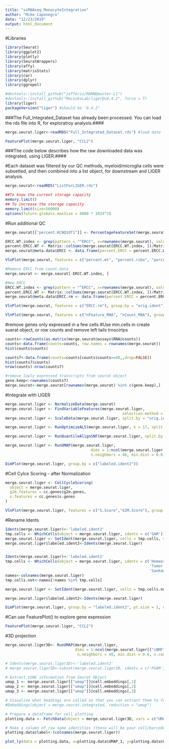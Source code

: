 ---
title: "scRNAseq_MonocyteIntegration"
author: "Mike Caponegro"
date: "12/23/2019"
output: html_document
---

#Libraries
```{r message=FALSE, warning=FALSE}
library(Seurat)
library(ggplot2)
library(plotly)
library(SeuratWrappers)
library(affy)
library(matrixStats)
library(car)
library(dplyr)
library(ggrepel)
```

```{r LIGER 0.4.2}
#devtools::install_github("jefferis/RANN@master-L1")
#devtools::install_github("MacoskoLab/liger@v0.4.2", force = T)
library(liger)
packageVersion("liger") #should be '0.4.2"
```

###The Full_Integrated_Dataset has already been processed. You can load the rds file into R, for exploratroy analysis.####

```{r}
merge.seurat.liger<-readRDS("Full_Integrated_Dataset.rds") #load data

FeaturePlot(merge.seurat.liger, "CCL2")
```


###The code below describes how the raw downloaded data was integrated, using LIGER.#### 

#Each dataset was filtered by our QC methods, myeloid/microglia cells were subsetted, and then combined into a list object, for downstream and LIGER analysis. 

```{r}
merge.seurat<-readRDS("ListForLIGER.rds")
```

```{r}
##To know the current storage capacity
memory.limit()
## To increase the storage capacity
memory.limit(size=56000)
options(future.globals.maxSize = 4000 * 1024^2)
```

#Run additional QC
```{r}
merge.seurat[["percent.KCNQ1OT1"]] <- PercentageFeatureSet(merge.seurat, pattern = "KCNQ1OT1")

ERCC.WT.index <- grep(pattern = "^ERCC", x=rownames(merge.seurat), value = FALSE) 
percent.ERCC.WT <- Matrix::colSums(merge.seurat[ERCC.WT.index, ])/Matrix::colSums(merge.seurat)
merge.seurat@meta.data$ERCC <- data.frame(percent.ERCC = percent.ERCC.WT)

VlnPlot(merge.seurat, features = c("percent.mt", "percent.ribo", "percent.KCNQ1OT1", "ERCC"), group.by = "orig.ident")

#Remove ERCC from count.data
merge.seurat <- merge.seurat[-ERCC.WT.index, ]

#New ERCC
ERCC.WT.index <- grep(pattern = "^ERCC", x=rownames(merge.seurat), value = FALSE) 
percent.ERCC.WT <- Matrix::colSums(merge.seurat[ERCC.WT.index, ])/Matrix::colSums(merge.seurat)
merge.seurat@meta.data$ERCC.rm <- data.frame(percent.ERCC = percent.ERCC.WT)

VlnPlot(merge.seurat, features = c("ERCC.rm"), group.by = "orig.ident")

VlnPlot(merge.seurat, features = c("nFeature_RNA", "nCount_RNA"), group.by = "orig.ident")

```

#remove genes only expressed in a few cells
#Use min.cells in create suerat object, or row counts and remove left tails trnscirtps
```{r}
counts<-rowCounts(as.matrix(merge.seurat@assays$RNA@counts))
counts<-data.frame(counts=counts, row.names = rownames(merge.seurat))
hist(counts$counts)

counts7<-data.frame(counts=counts[counts$counts>=40,,drop=FALSE]) 
hist(counts7$counts)
nrow(counts)-nrow(counts7)

#remove lowly expressed transcripts from seurat object
gene.keep<-rownames(counts7)
merge.seurat<-merge.seurat[rownames(merge.seurat) %in% c(gene.keep),]

```

#Integrate with LIGER
```{r}
merge.seurat.liger <- NormalizeData(merge.seurat)
merge.seurat.liger <- FindVariableFeatures(merge.seurat.liger, 
                                                    selection.method = "vst", nfeatures = 4000)
merge.seurat.liger <- ScaleData(merge.seurat.liger, split.by = "orig.ident", do.center = FALSE)

merge.seurat.liger <- RunOptimizeALS(merge.seurat.liger, k = 17, split.by = "orig.ident")

merge.seurat.liger <- RunQuantileAlignSNF(merge.seurat.liger, split.by = "orig.ident")

merge.seurat.liger <- RunUMAP(merge.seurat.liger, 
                                      dims = 1:ncol(merge.seurat.liger[["iNMF"]]), reduction = "iNMF",
                                      n.neighbors = 40, min.dist = 0.6)

DimPlot(merge.seurat.liger, group.by = c("labeled.ident2")) 
```


#Cell Cylce Scoring - after Normalization 
```{r}
merge.seurat.liger <- CellCycleScoring(
  object = merge.seurat.liger,
  g2m.features = cc.genes$g2m.genes,
  s.features = cc.genes$s.genes
)

VlnPlot(merge.seurat.liger, features = c("S.Score","G2M.Score"), group.by = "labeled.ident2")
```

#Rename Idents
```{r}

Idents(merge.seurat.liger)<-'labeled.ident2'
tmp.cells <- WhichCells(object = merge.seurat.liger, idents = c('GAM'))
merge.seurat.liger <- SetIdent(merge.seurat.liger, cells = tmp.cells, value = "Tumor Core GAM")
merge.seurat.liger$labeled.ident2<-Idents(merge.seurat.liger)


Idents(merge.seurat.liger)<-'labeled.ident2'
tmp.cells <- WhichCells(object = merge.seurat.liger, idents = c('Homeostatic Microglia', 'Repopulating Microglia',
                                                                'Tumor Core GAM', 'PGAM',
                                                                'Sankowski.GBM', 'Sankowski.Healthy'))
names<-colnames(merge.seurat.liger)
tmp.cells.not<-names[!names %in% tmp.cells]

merge.seurat.liger <- SetIdent(merge.seurat.liger, cells = tmp.cells.not, value = "GAM - Other")

merge.seurat.liger$labeled.ident2<-Idents(merge.seurat.liger)

DimPlot(merge.seurat.liger, group.by = "labeled.ident2", pt.size = 1, order=T)

```

#Can use FeaturePlot() to explore gene expression
```{r}
FeaturePlot(merge.seurat.liger, "CCL2")
```


#3D projection
```{r}
merge.seurat.liger3D<- RunUMAP(merge.seurat.liger, 
                               dims = 1:ncol(merge.seurat.liger[["iNMF"]]), reduction = "iNMF",
                                n.neighbors = 40, min.dist = 0.6, n.components = 3L) #match UMAP parametrs 

# Idents(merge.seurat.liger3D)<-'labeled.ident2'
# merge.seurat.liger3D<-subset(merge.seurat.liger3D, idents = c('PGAM', 'Homeostatic Microglia', 'Repopulating Microglia'))

# Extract tSNE information from Seurat Object
umap_1 <- merge.seurat.liger[["umap"]]@cell.embeddings[,1]
umap_2 <- merge.seurat.liger[["umap"]]@cell.embeddings[,2]
umap_3 <- merge.seurat.liger[["umap"]]@cell.embeddings[,3]

# Visualize what headings are called so that you can extract them to form a dataframe
#Embeddings(object = merge.seurat.integrated, reduction = "umap")

# Prepare a dataframe for cell plotting
plotting.data <- FetchData(object = merge.seurat.liger3D, vars = c("UMAP_1", "UMAP_2", "UMAP_3", "seurat_clusters", "labeled.ident2"))

# Make a column of row name identities (these will be your cell/barcode names)
plotting.data$label<-(colnames(merge.seurat.liger))

plot_ly(data = plotting.data, x=plotting.data$UMAP_1, y=plotting.data$UMAP_2, z=plotting.data$UMAP_3, type="scatter3d",color=plotting.data$labeled.ident2, size=0.1)

```


